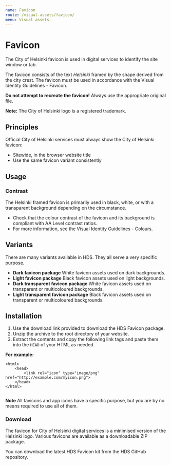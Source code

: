 ```yaml
---
name: Favicon
route: /visual-assets/favicon/
menu: Visual assets
---
```



# Favicon

<LargeParagraph>The City of Helsinki favicon is used in digital services to identify the site window or tab.</LargeParagraph>

<p>The favicon consists of the text <em>Helsinki</em> framed by the shape derived from the city crest. The favicon must be used in accordance with the <Link href="#" external>Visual Identity Guidelines - Favicon</Link>.</p>

**Do not attempt to recreate the favicon!** 
Always use the appropriate original file. 

**Note:** The City of Helsinki logo is a registered trademark.

## Principles 
Official City of Helsinki services must always show the City of Helsinki favicon: 
- Sitewide, in the browser website title
- Use the same favicon variant consistently

## Usage

### Contrast
The Helsinki framed favicon is primarily used in black, white, or with a transparent background depending on the circumstance.
- Check that the colour contrast of the favicon and its background is compliant with <Link href="https://www.w3.org/TR/WCAG21/#contrast-minimum" external>AA Level contrast ratios</Link>.
- For more information, see the <Link href="https://brand.hel.fi/en/colours/" external>Visual Identity Guidelines - Colours</Link>.


## Variants
There are many variants available in HDS. They all serve a very specific purpose.

- **Dark favicon package** White favicon assets used on dark backgrounds.
- **Light favicon package** Black favicon assets used on light backgrounds.
- **Dark transparent favicon package** White favicon assets used on transparent or multicoloured backgrounds.
- **Light transparent favicon package** Black favicon assets used on transparent or multicoloured backgrounds.

## Installation

1. Use the download link provided to download the HDS Favicon package. 
2. Unzip the archive to the root directory of your website.
3. Extract the contents and copy the following link tags and paste them into the `HEAD` of your HTML as needed.

**For example:**

```
<html>
    <head>
        <link rel="icon" type="image/png" href="http://example.com/myicon.png">
    </head>
</html>
   
```

**Note** All favicons and app icons have a specific purpose, but you are by no means required to use all of them.


### Download

<p id="github">The favicon for City of Helsinki digital services is a minimised version of the Helsinki logo. Various favicons are available as a downloadable ZIP package.</p>
<p>You can <Link href="https://github.com/City-of-Helsinki/helsinki-design-system/releases/latest/download/hds-favicon-kit.zip" external>download the latest HDS Favicon kit from the HDS GitHub repository</Link>.</p>
